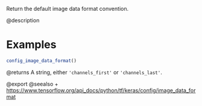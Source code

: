 Return the default image data format convention.

@description

# Examples
```r
config_image_data_format()
```

@returns
A string, either `'channels_first'` or `'channels_last'`.

@export
@seealso
+ <https://www.tensorflow.org/api_docs/python/tf/keras/config/image_data_format>
